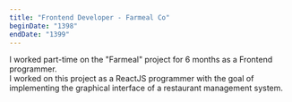 ```yaml
---
title: "Frontend Developer - Farmeal Co"
beginDate: "1398"
endDate: "1399"
---
```


I worked part-time on the "Farmeal" project for 6 months as a Frontend programmer. <br />
I worked on this project as a ReactJS programmer with the goal of implementing the graphical interface of a restaurant management system.
